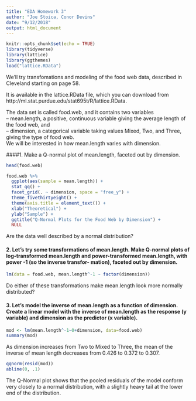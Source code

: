 ```yaml
---
title: "EDA Homework 3"
author: "Joe Stoica, Conor Devins"
date: "9/12/2018"
output: html_document
---
```


```r
knitr::opts_chunk$set(echo = TRUE)
library(tidyverse)
library(lattice)
library(ggthemes)
load("lattice.RData")
```

We'll try transfomations and modeling of the food web data, described in Cleveland starting on page 58.

It is available in the lattice.RData file, which you can download from http://ml.stat.purdue.edu/stat695t/R/lattice.RData.

The data set is called food.web, and it contains two variables  
  -- mean.length, a positive, continuous variable giving the average length of the food web, and  
  -- dimension, a categorical variable taking values Mixed, Two, and Three, giving the type of food web.  
We will be interested in how mean.length varies with dimension.


####1. Make a Q-normal plot of mean.length, faceted out by dimension. 

```r
head(food.web)

food.web %>% 
  ggplot(aes(sample = mean.length)) + 
  stat_qq() +
  facet_grid(. ~ dimension, space = "free_y") + 
  theme_fivethirtyeight() +
  theme(axis.title = element_text()) +
  xlab("Theoretical") +
  ylab("Sample") +
  ggtitle("Q-Normal Plots for the Food Web by Dimension") + 
  NULL
```

Are the data well described by a normal distribution?

#### 2. Let's try some transformations of mean.length. Make Q-normal plots of log-transformed mean.length and power-transformed mean.length, with power -1 (so the inverse transfor- mation), faceted out by dimension.

```r
lm(data = food.web, mean.length^-1 ~ factor(dimension))
```

Do either of these transformations make mean.length look more normally distributed?

#### 3. Let's model the inverse of mean.length as a function of dimension. Create a linear model with the inverse of mean.length as the response (y variable) and dimension as the predictor (x variable).

```r
mod <- lm(mean.length^-1~0+dimension, data=food.web)
summary(mod)
```

As dimension increases from Two to Mixed to Three, the mean of the inverse of mean length decreases from 0.426 to 0.372 to 0.307.

```r
qqnorm(resid(mod))
abline(0, .1)
```

The Q-Normal plot shows that the pooled residuals of the model conform very closely to a normal distribution, with a slightly heavy tail at the lower end of the distribution.

